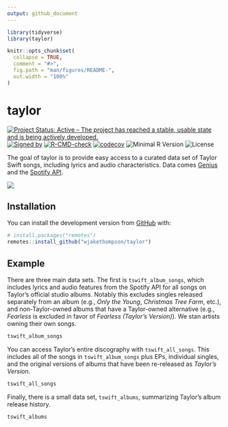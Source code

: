 ```yaml
---
output: github_document
---
```


<!-- README.md is generated from README.Rmd. Please edit that file -->

```r
library(tidyverse)
library(taylor)

knitr::opts_chunk$set(
  collapse = TRUE,
  comment = "#>",
  fig.path = "man/figures/README-",
  out.width = "100%"
)
```

# taylor

<!-- badges: start -->
[![Project Status: Active – The project has reached a stable, usable
state and is being actively
developed.](https://www.repostatus.org/badges/latest/active.svg)](https://www.repostatus.org/#active)
[![Signed
by](https://img.shields.io/badge/Keybase-Verified-brightgreen.svg)](https://keybase.io/wjakethompson)
[![R-CMD-check](https://github.com/wjakethompson/taylor/workflows/R-CMD-check/badge.svg)](https://github.com/wjakethompson/taylor/actions)
[![codecov](https://codecov.io/gh/wjakethompson/taylor/branch/main/graph/badge.svg?token=TECvfoOYHh)](https://codecov.io/gh/wjakethompson/taylor)
![Minimal R
Version](https://img.shields.io/badge/R%3E%3D-3.6.0-blue.svg)
![License](https://img.shields.io/badge/License-MIT-blue.svg)
<!-- badges: end -->

The goal of taylor is to provide easy access to a curated data set of Taylor Swift songs, including lyrics and audio characteristics. Data comes [Genius](https://genius.com/artists/Taylor-swift) and the [Spotify API](https://open.spotify.com/artist/06HL4z0CvFAxyc27GXpf02).

![](https://media.giphy.com/media/2tg4k9pXNcGi7kZ9Pz/giphy.gif)

## Installation

You can install the development version from [GitHub](https://github.com/) with:

``` r
# install.packages("remotes")
remotes::install_github("wjakethompson/taylor")
```

## Example

There are three main data sets. The first is `tswift_album_songs`, which includes lyrics and audio features from the Spotify API for all songs on Taylor's official studio albums. Notably this excludes singles released separately from an album (e.g., *Only the Young*, *Christmas Tree Farm*, etc.), and non-Taylor-owned albums that have a Taylor-owned alternative (e.g., *Fearless* is excluded in favor of *Fearless (Taylor's Version)*). We stan artists owning their own songs.

```r
tswift_album_songs
```

You can access Taylor's entire discography with `tswift_all_songs`. This includes all of the songs in `tswift_album_songs` plus EPs, individual singles, and the original versions of albums that have been re-released as *Taylor's Version*.

```r
tswift_all_songs
```

Finally, there is a small data set, `tswift_albums`, summarizing Taylor's album release history.

```r
tswift_albums
```
